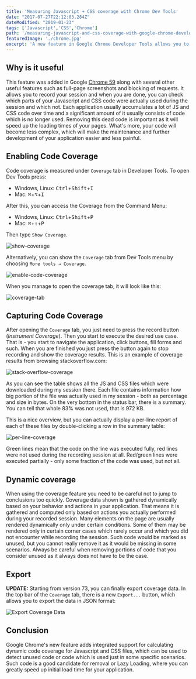 ```yaml
---
title: 'Measuring Javascript + CSS coverage with Chrome Dev Tools'
date: "2017-07-27T22:12:03.284Z"
dateModified: "2019-01-23"
tags: ['Javascript','CSS','Chrome']
path: '/measuring-javascript-and-css-coverage-with-google-chrome-developer-tools/'
featuredImage: './chrome.jpg'
excerpt: 'A new feature in Google Chrome Developer Tools allows you to measure coverage of CSS and Javascript files. This allows you to easily detect and remove unused portions of your code.'
---
```


<PostHeader frontmatter={props.data.mdx.frontmatter} />

## Why is it useful

This feature was added in Google [Chrome 59](https://developers.google.com/web/updates/2017/04/devtools-release-notes) along with several other useful features such as full-page screenshots and blocking of requests. It allows you to record your session and when you are done, you can check which parts of your Javascript and CSS code were actually used during the session and which not. Each application usually accumulates a lot of JS and CSS code over time and a significant amount of it usually consists of code which is no longer used. Removing this dead code is important as it will speed up the loading times of your pages. What's more, your code will become less complex, which will make the maintenance and further development of your application easier and less painful.

## Enabling Code Coverage

Code coverage is measured under `Coverage` tab in Developer Tools. To open Dev Tools press:
 - Windows, Linux: <kbd>Ctrl</kbd>+<kbd>Shift</kbd>+<kbd>I</kbd>
 - Mac: <kbd>⌘</kbd>+<kbd>⌥</kbd>+<kbd>I</kbd>

 After this, you can access the Coverage from the Command Menu:

- Windows, Linux: <kbd>Ctrl</kbd>+<kbd>Shift</kbd>+<kbd>P</kbd>
- Mac: <kbd>⌘</kbd>+<kbd>⇧</kbd>+<kbd>P</kbd>

Then type `Show Coverage`.

![show-coverage](./show-coverage.gif)

Alternatively, you can show the `Coverage` tab from Dev Tools menu by choosing `More tools → Coverage`.

![enable-code-coverage](./enable-code-coverage.png)

When you manage to open the coverage tab, it will look like this:

![coverage-tab](./coverage-tab.png)

## Capturing Code Coverage

After opening the `Coverage` tab, you just need to press the record button (*Instrument Coverage*). Then you start to execute the desired use case. That is - you start to navigate the application, click buttons, fill forms and such. When you are finished you just press the button again to stop recording and show the coverage results. This is an example of  coverage results from browsing stackoverflow.com:

![stack-overflow-coverage](./stack-overflow-coverage.png)

As you can see the table shows all the JS and CSS files which were downloaded during my session there. Each file contains information how big portion of the file was actually used in my session - both as percentage and size in bytes. On the very bottom in the status bar, there is a summary. You can tell that whole 83% was not used, that is 972 KB.

This is a nice overview, but you can actually display a per-line report of each of these files by double-clicking a row in the summary table:

![per-line-coverage](./per-line-coverage.png)

Green lines mean that the code on the line was executed fully, red lines were not used during the recording session at all. Red/green lines were executed partially - only some fraction of the code was used, but not all.

## Dynamic coverage

When using the coverage feature you need to be careful not to jump to conclusions too quickly. Coverage data shown is gathered dynamically based on your behavior and actions in your application. That means it is gathered and computed only based on actions you actually performed during your recorded session. Many elements on the page are usually rendered dynamically only under certain conditions. Some of them may be rendered only in certain corner cases which rarely occur and which you did not encounter while recording the session. Such code would be marked as unused, but you cannot really remove it as it would be missing in some scenarios. Always be careful when removing portions of code that you consider unused as it always does not have to be the case.

## Export
**UPDATE:** Starting from version 73, you can finally export coverage data. In the top bar of the `Coverage` tab, there is a new `Export...` button, which allows you to export the data in JSON format:

![Export Coverage Data](./coverage-export.png)

## Conclusion

Google Chrome's new feature adds integrated support for calculating dynamic code coverage for Javascript and CSS files, which can be used to detect unused code or code which is used just in some specific scenarios. Such code is a good candidate for removal or Lazy Loading, where you can greatly speed up initial load time for your application.
